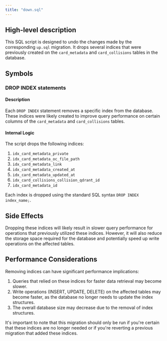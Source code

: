 ```yaml
---
title: "down.sql"
---
```


## High-level description
This SQL script is designed to undo the changes made by the corresponding `up.sql` migration. It drops several indices that were previously created on the `card_metadata` and `card_collisions` tables in the database.

## Symbols

### DROP INDEX statements
#### Description
Each `DROP INDEX` statement removes a specific index from the database. These indices were likely created to improve query performance on certain columns of the `card_metadata` and `card_collisions` tables.

#### Internal Logic
The script drops the following indices:
1. `idx_card_metadata_private`
2. `idx_card_metadata_oc_file_path`
3. `idx_card_metadata_link`
4. `idx_card_metadata_created_at`
5. `idx_card_metadata_updated_at`
6. `idx_card_collisions_collision_qdrant_id`
7. `idx_card_metadata_id`

Each index is dropped using the standard SQL syntax `DROP INDEX index_name;`.

## Side Effects
Dropping these indices will likely result in slower query performance for operations that previously utilized these indices. However, it will also reduce the storage space required for the database and potentially speed up write operations on the affected tables.

## Performance Considerations
Removing indices can have significant performance implications:
1. Queries that relied on these indices for faster data retrieval may become slower.
2. Write operations (INSERT, UPDATE, DELETE) on the affected tables may become faster, as the database no longer needs to update the index structures.
3. The overall database size may decrease due to the removal of index structures.

It's important to note that this migration should only be run if you're certain that these indices are no longer needed or if you're reverting a previous migration that added these indices.